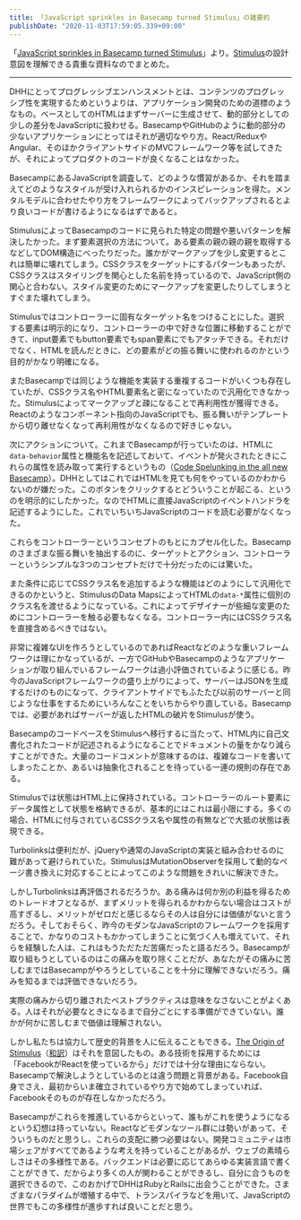 ```yaml
---
title: 「JavaScript sprinkles in Basecamp turned Stimulus」の雑要約
publishDate: "2020-11-03T17:59:05.339+09:00"
---
```


「[JavaScript sprinkles in Basecamp turned Stimulus](https://changelog.com/podcast/286)」より。[Stimulus](https://stimulusjs.org/)の設計意図を理解できる貴重な資料なのでまとめた。

---

DHHにとってプログレッシブエンハンスメントとは、コンテンツのプログレッシブ性を実現するためというよりは、アプリケーション開発のための道標のようなもの。ベースとしてのHTMLはまずサーバーに生成させて、動的部分としての少しの差分をJavaScriptに扱わせる。BasecampやGitHubのように動的部分の少ないアプリケーションにとってはそれが適切なやり方。React/ReduxやAngular、そのほかクライアントサイドのMVCフレームワーク等を試してきたが、それによってプロダクトのコードが良くなることはなかった。

BasecampにあるJavaScriptを調査して、どのような慣習があるか、それを踏まえてどのようなスタイルが受け入れられるかのインスピレーションを得た。メンタルモデルに合わせたやり方をフレームワークによってバックアップされるとより良いコードが書けるようになるはずであると。

StimulusによってBasecampのコードに見られた特定の問題や悪いパターンを解決したかった。まず要素選択の方法について。ある要素の親の親の親を取得するなどしてDOM構造にべったりだった。誰かがマークアップを少し変更するとこれは簡単に壊れてしまう。CSSクラスをターゲットにするパターンもあったが、CSSクラスはスタイリングを関心とした名前を持っているので、JavaScript側の関心と合わない。スタイル変更のためにマークアップを変更したりしてしまうとすぐまた壊れてしまう。

Stimulusではコントローラーに固有なターゲット名をつけることにした。選択する要素は明示的になり、コントローラーの中で好きな位置に移動することができて、input要素でもbutton要素でもspan要素にでもアタッチできる。それだけでなく、HTMLを読んだときに、どの要素がどの振る舞いに使われるのかという目的がかなり明確になる。

またBasecampでは同じような機能を実装する重複するコードがいくつも存在していたが、CSSクラス名やHTML要素名と密になっていたので汎用化できなかった。Stimulusによってマークアップと疎になることで再利用性が獲得できる。Reactのようなコンポーネント指向のJavaScriptでも、振る舞いがテンプレートから切り離せなくなって再利用性がなくなるので好きじゃない。

次にアクションについて。これまでBasecampが行っていたのは、HTMLに`data-behavior`属性と機能名を記述しておいて、イベントが発火されたときにこれらの属性を読み取って実行するというもの（[Code Spelunking in the all new Basecamp](https://signalvnoise.com/posts/3167-code-spelunking-in-the-all-new-basecamp)）。DHHとしてはこれではHTMLを見ても何をやっているのかわからないのが嫌だった。このボタンをクリックするとどういうことが起こる、というのを明示的にしたかった。なのでHTMLに直接JavaScriptのイベントハンドラを記述するようにした。これでいちいちJavaScriptのコードを読む必要がなくなった。

これらをコントローラーというコンセプトのもとにカプセル化した。Basecampのさまざまな振る舞いを抽出するのに、ターゲットとアクション、コントローラーというシンプルな3つのコンセプトだけで十分だったのには驚いた。

また条件に応じてCSSクラス名を追加するような機能はどのようにして汎用化できるのかというと、StimulusのData MapsによってHTMLの`data-*`属性に個別のクラス名を渡せるようになっている。これによってデザイナーが些細な変更のためにコントローラーを触る必要もなくなる。コントローラー内にはCSSクラス名を直接含めるべきではない。

非常に複雑なUIを作ろうとしているのであればReactなどのような重いフレームワークは理にかなっているが、一方でGitHubやBasecampのようなアプリケーションが取り組んでいるフレームワークは過小評価されているように感じる。昨今のJavaScriptフレームワークの盛り上がりによって、サーバーはJSONを生成するだけのものになって、クライアントサイドでもふたたび以前のサーバーと同じような仕事をするためにいろんなことをいちからやり直している。Basecampでは、必要があればサーバーが返したHTMLの破片をStimulusが使う。

BasecampのコードベースをStimulusへ移行するに当たって、HTML内に自己文書化されたコードが記述されるようになることでドキュメントの量をかなり減らすことができた。大量のコードコメントが意味するのは、複雑なコードを書いてしまったことか、あるいは抽象化されることを待っている一連の規則の存在である。

Stimulusでは状態はHTML上に保持されている。コントローラーのルート要素にデータ属性として状態を格納できるが、基本的にはこれは最小限にする。多くの場合、HTMLに付与されているCSSクラス名や属性の有無などで大抵の状態は表現できる。

Turbolinksは便利だが、jQueryや通常のJavaScriptの実装と組み合わせるのに難があって避けられていた。StimulusはMutationObserverを採用して動的なページ書き換えに対応することによってこのような問題をきれいに解決できた。

しかしTurbolinksは再評価されるだろうか。ある痛みは何か別の利益を得るためのトレードオフとなるが、まずメリットを得られるかわからない場合はコストが高すぎるし、メリットがゼロだと感じるならその人は自分には価値がないと言うだろう。そしておそらく、昨今のモダンなJavaScriptのフレームワークを採用することで、かなりのコストもかかってしまうことに気づく人も増えていて、それらを経験した人は、これはもうただただ苦痛だったと語るだろう。Basecampが取り組もうとしているのはこの痛みを取り除くことだが、あなたがその痛みに苦しむまではBasecampがやろうとしていることを十分に理解できないだろう。痛みを知るまでは評価できないだろう。

実際の痛みから切り離されたベストプラクティスは意味をなさないことがよくある。人はそれが必要なときになるまで自分ごとにする準備ができていない。誰かが何かに苦しむまで価値は理解されない。

しかし私たちは協力して歴史的背景を人に伝えることもできる。[The Origin of Stimulus](https://stimulusjs.org/handbook/origin)（[和訳](https://yuheiy.hatenablog.com/entry/2019/05/02/204549)）はそれを意図したもの。ある技術を採用するためには「FacebookがReactを使っているから」だけでは十分な理由にならない。Basecampで解決しようとしているのとは違う問題と背景がある。Facebook自身でさえ、最初からいま確立されているやり方で始めてしまっていれば、Facebookそのものが存在しなかっただろう。

Basecampがこれらを推進しているからといって、誰もがこれを使うようになるという幻想は持っていない。Reactなどモダンなツール群には勢いがあって、そういうものだと思うし、これらの支配に勝つ必要はない。開発コミュニティは市場シェアがすべてであるような考えを持っていることがあるが、ウェブの素晴らしさはその多様性である。バックエンドは必要に応じてあらゆる実装言語で書くことができて、だからより多くの人が関わることができるし、自分に合うものを選択できるので、このおかげでDHHはRubyとRailsに出会うことができた。さまざまなパラダイムが増殖する中で、トランスパイラなどを用いて、JavaScriptの世界でもこの多様性が進歩すれば良いことだと思う。
